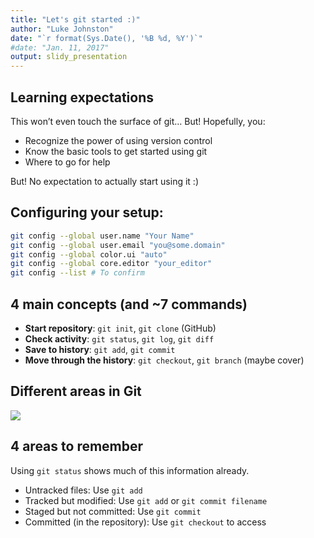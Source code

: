 ```yaml
---
title: "Let's git started :)"
author: "Luke Johnston"
date: "`r format(Sys.Date(), '%B %d, %Y')`"
#date: "Jan. 11, 2017"
output: slidy_presentation
---
```


## Learning expectations

This won't even touch the surface of git... But! Hopefully, you:

- Recognize the power of using version control
- Know the basic tools to get started using git
- Where to go for help

But! No expectation to actually start using it :)

## Configuring your setup:

```bash
git config --global user.name "Your Name"
git config --global user.email "you@some.domain"
git config --global color.ui "auto" 
git config --global core.editor "your_editor"
git config --list # To confirm
```

## 4 main concepts (and ~7 commands)

- **Start repository**: `git init`, `git clone` (GitHub)
- **Check activity**: `git status`, `git log`, `git diff`
- **Save to history**: `git add`, `git commit`
- **Move through the history**: `git checkout`, `git branch` (maybe cover)

## Different areas in Git

![](https://git-scm.com/book/en/v2/book/01-introduction/images/areas.png)

## 4 areas to remember

Using `git status` shows much of this information already.

- Untracked files: Use `git add`
- Tracked but modified: Use `git add` or `git commit filename`
- Staged but not committed: Use `git commit`
- Committed (in the repository): Use `git checkout` to access
